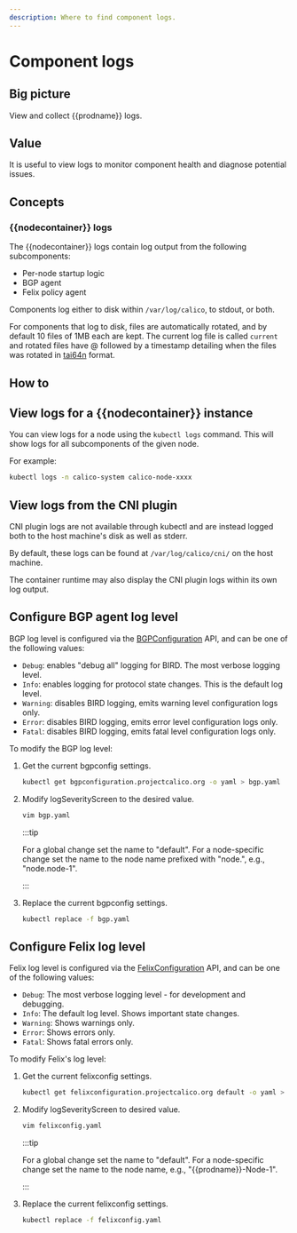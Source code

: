 ```yaml
---
description: Where to find component logs.
---
```


# Component logs

## Big picture

View and collect {{prodname}} logs.

## Value

It is useful to view logs to monitor component health and diagnose potential issues.

## Concepts

### {{nodecontainer}} logs

The {{nodecontainer}} logs contain log output from the following subcomponents:

- Per-node startup logic
- BGP agent
- Felix policy agent

Components log either to disk within `/var/log/calico`, to stdout, or both.

For components that log to disk, files are automatically rotated, and by default 10 files of 1MB each are kept. The current log file is called `current` and rotated files have @ followed by a timestamp detailing when the files was rotated in [tai64n](http://cr.yp.to/libtai/tai64.html#tai64n) format.

## How to

## View logs for a {{nodecontainer}} instance

You can view logs for a node using the `kubectl logs` command. This will show logs for all subcomponents of the given node.

For example:

```bash
kubectl logs -n calico-system calico-node-xxxx
```

## View logs from the CNI plugin

CNI plugin logs are not available through kubectl and are instead logged both to the host machine's disk as well as stderr.

By default, these logs can be found at `/var/log/calico/cni/` on the host machine.

The container runtime may also display the CNI plugin logs within its own log output.

## Configure BGP agent log level

BGP log level is configured via the [BGPConfiguration](../reference/resources/bgpconfig.mdx) API, and can be one of the following values:

- `Debug`: enables "debug all" logging for BIRD. The most verbose logging level.
- `Info`: enables logging for protocol state changes. This is the default log level.
- `Warning`: disables BIRD logging, emits warning level configuration logs only.
- `Error`: disables BIRD logging, emits error level configuration logs only.
- `Fatal`: disables BIRD logging, emits fatal level configuration logs only.

To modify the BGP log level:

1. Get the current bgpconfig settings.

   ```bash
   kubectl get bgpconfiguration.projectcalico.org -o yaml > bgp.yaml
   ```

1. Modify logSeverityScreen to the desired value.

   ```bash
   vim bgp.yaml
   ```

   :::tip

   For a global change set the name to "default".
   For a node-specific change set the name to the node name prefixed with "node.", e.g., "node.node-1".

   :::

1. Replace the current bgpconfig settings.

   ```bash
   kubectl replace -f bgp.yaml
   ```

## Configure Felix log level

Felix log level is configured via the [FelixConfiguration](../reference/resources/felixconfig.mdx) API, and can be one of the following values:

- `Debug`: The most verbose logging level - for development and debugging.
- `Info`: The default log level. Shows important state changes.
- `Warning`: Shows warnings only.
- `Error`: Shows errors only.
- `Fatal`: Shows fatal errors only.

To modify Felix's log level:

1. Get the current felixconfig settings.

   ```bash
   kubectl get felixconfiguration.projectcalico.org default -o yaml > felix.yaml
   ```

1. Modify logSeverityScreen to desired value.

   ```bash
   vim felixconfig.yaml
   ```

   :::tip

   For a global change set the name to "default".
   For a node-specific change set the name to the node name, e.g., "{{prodname}}-Node-1".

   :::

1. Replace the current felixconfig settings.

   ```bash
   kubectl replace -f felixconfig.yaml
   ```
